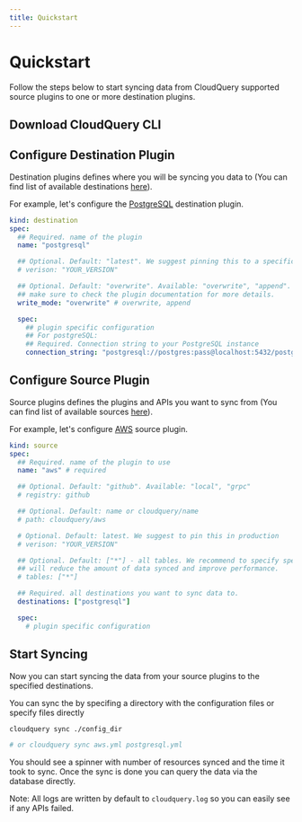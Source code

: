 ```yaml
---
title: Quickstart
---
```



# Quickstart

Follow the steps below to start syncing data from CloudQuery supported source plugins to one or more destination plugins.

## Download CloudQuery CLI

<DownloadSection/>

## Configure Destination Plugin

Destination plugins defines where you will be syncing you data to (You can find list of available destinations [here](./plugins/destinations)).

For example, let's configure the [PostgreSQL](https://github.com/cloudquery/cloudquery/tree/main/cli/internal/destinations/postgresql) destination plugin.

```yaml
kind: destination
spec:
  ## Required. name of the plugin
  name: "postgresql"

  ## Optional. Default: "latest". We suggest pinning this to a specific version in production
  # verison: "YOUR_VERSION"

  ## Optional. Default: "overwrite". Available: "overwrite", "append". Not all modes are supported by all plugins
  ## make sure to check the plugin documentation for more details.
  write_mode: "overwrite" # overwrite, append

  spec:
    ## plugin specific configuration
    ## For postgreSQL:
    ## Required. Connection string to your PostgreSQL instance
    connection_string: "postgresql://postgres:pass@localhost:5432/postgres?sslmode=disable"
```

## Configure Source Plugin

Source plugins defines the plugins and APIs you want to sync from (You can find list of available sources [here](./plugins/sources)).

For example, let's configure [AWS](https://github.com/cloudquery/cloudquery/tree/main/plugins/source/aws) source plugin.

```yaml
kind: source
spec:
  ## Required. name of the plugin to use
  name: "aws" # required

  ## Optional. Default: "github". Available: "local", "grpc"
  # registry: github

  ## Optional. Default: name or cloudquery/name
  # path: cloudquery/aws

  # Optional. Default: latest. We suggest to pin this in production
  # verison: "YOUR_VERSION"

  ## Optional. Default: ["*"] - all tables. We recommend to specify specific tables that you need to sync as this
  ## will reduce the amount of data synced and improve performance.
  # tables: ["*"]

  ## Required. all destinations you want to sync data to.
  destinations: ["postgresql"]

  spec:
    # plugin specific configuration
```

## Start Syncing

Now you can start syncing the data from your source plugins to the specified destinations.

You can sync the by specifing a directory with the configuration files or specify files directly

```bash
cloudquery sync ./config_dir

# or cloudquery sync aws.yml postgresql.yml
```

You should see a spinner with number of resources synced and the time it took to sync.
Once the sync is done you can query the data via the database directly.

Note: All logs are written by default to `cloudquery.log` so you can easily see if any APIs failed.
